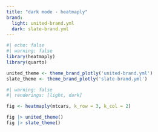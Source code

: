 ```yaml
---
title: "dark mode - heatmaply"
brand:
  light: united-brand.yml
  dark: slate-brand.yml
---
```


```r
#| echo: false
#| warning: false
library(heatmaply)
library(quarto)

united_theme <- theme_brand_plotly('united-brand.yml')
slate_theme <- theme_brand_plotly('slate-brand.yml')
```


```r
#| warning: false
#| renderings: [light, dark]

fig <- heatmaply(mtcars, k_row = 3, k_col = 2)

fig |> united_theme()
fig |> slate_theme()
```
